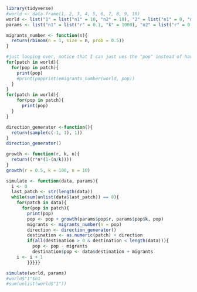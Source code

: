 ```r
library(tidyverse)
#world <- data.frame(1, 2, 3, 4, 5, 6, 7, 8, 9, 10)
world <- list("1" = list("n1" = 10, "n2" = 10), "2" = list("n1" = 0, "n2" = 0), "3" =  list("n1" = 0, "n2" = 0))
params <- list("n1" = list("r" = 0.1, "k" = 1000), "n2" = list("r" = 0.9, "k" = 100))
```


```r
migrants_number <- function(n){
  return(rbinom(n = 1, size = n, prob = 0.5))
}
```


```r
#just looping over, notice that I can just ues the "pop" instead of having to index it because I didnt 
for(patch in world){
  for(pop in patch){
    print(pop)
    #print(popprint(emigrants_number(world, pop))
  }
}
for(patch in world){
    for(pop in patch){
      print(pop)
  }
}
```

```r
direction_generator <-function(){
  return(sample(c(-1, 1), 1))
}
direction_generator()

```

```r
growth <- function(r, k, n){
  return((r*n*(1-(n/k))))
}
growth(r = 0.5, k = 100, n = 10)
```

```r
simulate <- function(data, params){
  i <- 0
  last_patch <- str(length(data))
  while(sum(unlist(data$last_patch)) == 0){
    for(patch in data){
      for(pop in patch){
        print(pop)
        pop <- pop + growth(params$pop$r, params$pop$k, pop)
        migrants <- migrants_number(n = pop)
        direction <- direction_generator()
        destination <- as.numeric(patch) + direction
        if(all(destination > 0 & destination < length(data))){
          pop <- pop - migrants
          destination$pop <- data$destination + migrants
    i <- i + 1
        }}}}}

simulate(world, params)
#world$"1"$n1
#sum(unlist(world$"1"))
```


